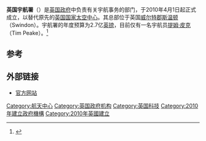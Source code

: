 {{noteTA
|T=zh-cn:英国航天局; zh-sg:英国宇航署; zh-tw:英國太空署; zh-hk:英國太空總署;
|1=zh-cn:英国航天局; zh-sg:英国宇航署; zh-tw:英國太空署; zh-hk:英國太空總署;
|G1 = Aero
|G2 = 天文
|G3 = Rocket
|G4 = 地名
|G5 = Unit
|G6 = UK Government
}}
{{Infobox Space Agency
|name          = 英国宇航署<br />UK Space Agency
|acronym       = UKSA
|image         = UK Space Agency.svg
|caption       = 
|size          = 175px
|location      = 
|headquarters  = {{flag|UK}}[[威尔特郡|威尔特郡]][[斯温顿|斯温顿]]
|spaceport     =
|motto         =
|established   = 2010年4月1日
|administrator = 
|budget        = 
|URL           = [https://www.gov.uk/government/organisations/uk-space-agency UK Space Agency]
|seal          = 
|seal_cap      = 
}}

'''英国宇航署'''（{{lang-en|'''UK Space Agency'''}}）是[[英国政府|英国政府]]中负责有关宇航事务的部门，于2010年4月1日起正式成立，以替代原先的[[英国国家太空中心|英国国家太空中心]]。其总部位于英国[[威尔特郡|威尔特郡]][[斯温顿|斯温顿]]（Swindon）。宇航署的年度预算为2.7亿[[英镑|英镑]]，目前仅有一名宇航员[[提姆·皮克|提姆·皮克]]（Tim Peake）。<ref>{{cite web|url=http://www.bbc.co.uk/zhongwen/simp/uk/2010/03/100324_life_rocket.shtml|title=英国成立宇航署助开发商机|publisher=BBC中文网|accessdate=2010-04-03|archive-date=2019-08-22|archive-url=https://web.archive.org/web/20190822041015/https://www.bbc.com/zhongwen/simp/uk/2010/03/100324_life_rocket.shtml|dead-url=no}}</ref>

== 参考 ==
{{reflist}}

== 外部链接 ==
* [http://webarchive.nationalarchives.gov.uk/20100402172717/http%3A//www.ukspaceagency.bis.gov.uk/ 官方网站]

{{航天}}
{{航天機構}}
{{航天小作品}}
[[Category:航天中心|Category:航天中心]]
[[Category:英国政府机构|Category:英国政府机构]]
[[Category:英国科技|Category:英国科技]]
[[Category:2010年建立政府機構|Category:2010年建立政府機構]]
[[Category:2010年英國建立|Category:2010年英國建立]]